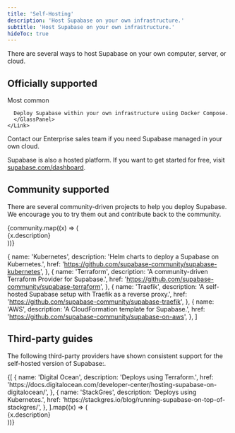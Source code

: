 ```yaml
---
title: 'Self-Hosting'
description: 'Host Supabase on your own infrastructure.'
subtitle: 'Host Supabase on your own infrastructure.'
hideToc: true
---
```


There are several ways to host Supabase on your own computer, server, or cloud.

## Officially supported

<div className="grid md:grid-cols-12 gap-4 not-prose">
  <div className="md:col-span-6 xl:col-span-3 relative" key="/guides/self-hosting/docker">
    <span className=" absolute left-28 top-[34px] uppercase text-xs whitespace-nowrap text-foreground-lighter font-mono z-10 border rounded-full px-2 py-0.5">
      Most common
    </span>
    <Link href="/guides/self-hosting/docker" passHref>
      <GlassPanel title="Docker">

      Deploy Supabase within your own infrastructure using Docker Compose.
      </GlassPanel>
    </Link>
  </div>
  <div className="md:col-span-6 xl:col-span-3" key="/pricing">
    <Link href="https://supabase.com/pricing" passHref>
      <GlassPanel title="BYO Cloud">Contact our Enterprise sales team if you need Supabase managed in your own cloud.</GlassPanel>
    </Link>
  </div>
</div>

Supabase is also a hosted platform. If you want to get started for free, visit [supabase.com/dashboard](https://supabase.com/dashboard).

## Community supported

There are several community-driven projects to help you deploy Supabase. We encourage you to try them out and contribute back to the community.

<div className="grid md:grid-cols-12 gap-4 not-prose">
  {community.map((x) => (
    <div className="md:col-span-6 xl:col-span-3" key={x.href}>
      <Link href={x.href} passHref>
        <GlassPanel title={x.name}>{x.description}</GlassPanel>
      </Link>
    </div>
  ))}
</div>

  {
    name: 'Kubernetes',
    description: 'Helm charts to deploy a Supabase on Kubernetes.',
    href: 'https://github.com/supabase-community/supabase-kubernetes',
  },
  {
    name: 'Terraform',
    description: 'A community-driven Terraform Provider for Supabase.',
    href: 'https://github.com/supabase-community/supabase-terraform',
  },
  {
    name: 'Traefik',
    description: 'A self-hosted Supabase setup with Traefik as a reverse proxy.',
    href: 'https://github.com/supabase-community/supabase-traefik',
  },
  {
    name: 'AWS',
    description: 'A CloudFormation template for Supabase.',
    href: 'https://github.com/supabase-community/supabase-on-aws',
  },
]

## Third-party guides

The following third-party providers have shown consistent support for the self-hosted version of Supabase:.

<div className="grid md:grid-cols-12 gap-4 not-prose">
  {[
    {
      name: 'Digital Ocean',
      description: 'Deploys using Terraform.',
      href: 'https://docs.digitalocean.com/developer-center/hosting-supabase-on-digitalocean/',
    },
    {
      name: 'StackGres',
      description: 'Deploys using Kubernetes.',
      href: 'https://stackgres.io/blog/running-supabase-on-top-of-stackgres/',
    },
  ].map((x) => (
    <div className="md:col-span-6" key={x.href}>
      <Link href={x.href} passHref>
        <GlassPanel title={x.name}>{x.description}</GlassPanel>
      </Link>
    </div>
  ))}
</div>
